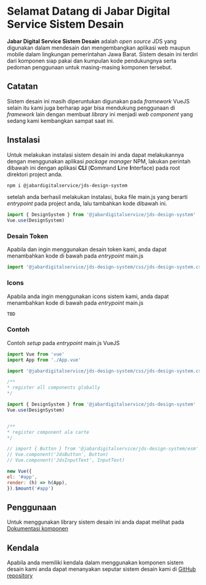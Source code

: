 
<Meta title="Instalasi" />

# Selamat Datang di Jabar Digital Service Sistem Desain

**Jabar Digital Service Sistem Desain** adalah _open source_ JDS yang digunakan dalam mendesain dan mengembangkan aplikasi web maupun mobile dalam lingkungan pemerintahan Jawa Barat. Sistem desain ini terdiri dari komponen siap pakai dan kumpulan kode pendukungnya serta pedoman penggunaan untuk masing-masing komponen tersebut.

## Catatan
Sistem desain ini masih diperuntukan digunakan pada *framework* VueJS selain itu kami juga berharap agar bisa mendukung penggunaan di *framework* lain dengan membuat *library* ini menjadi *web component* yang sedang kami kembangkan sampat saat ini.

## Instalasi
Untuk melakukan instalasi sistem desain ini anda dapat melakukannya dengan menggunakan aplikasi *package manager* NPM, lakukan perintah dibawah ini dengan aplikasi **CLI** (**C**ommand **L**ine **I**nterface) pada root direktori project anda.

```bash 
npm i @jabardigitalservice/jds-design-system
```
setelah anda berhasil melakukan instalasi, buka file main.js yang berarti *entrypoint* pada project anda, lalu tambahkan kode dibawah ini.
```javascript 
import { DesignSystem } from '@jabardigitalservice/jds-design-system'
Vue.use(DesignSystem)
```
### Desain Token
Apabila dan ingin menggunakan desain token kami, anda dapat menambahkan kode di bawah pada *entrypoint* main.js
```javascript
import '@jabardigitalservice/jds-design-system/css/jds-design-system.css'
```
### Icons
Apabila anda ingin menggunakan icons sistem kami, anda dapat menambahkan kode di bawah pada *entrypoint* main.js
```javascript
TBD
```
### Contoh
Contoh *setup* pada *entrypoint* main.js VueJS
```javascript
import Vue from 'vue'
import App from './App.vue'

import '@jabardigitalservice/jds-design-system/css/jds-design-system.css'

/**
* register all components globally
*/

import { DesignSystem } from '@jabardigitalservice/jds-design-system'
Vue.use(DesignSystem)


/**
* register component ala carte
*/

// import { Button } from '@jabardigitalservice/jds-design-system/esm'
// Vue.component('JdsButton', Button)
// Vue.component('JdsInputText', InputText)

new Vue({
el: '#app',
render: (h) => h(App),
}).$mount('#app')
```
## Penggunaan
Untuk menggunakan library sistem desain ini anda dapat melihat pada [Dokumentasi komponen](https://master--60d0320b29870700395d5ad8.chromatic.com)
## Kendala
Apabila anda memiliki kendala dalam menggunakan komponen sistem desain kami anda dapat menanyakan seputar sistem desain kami di [GitHub repository](https://github.com/jabardigitalservice/jds-design-system-vue-lib/issues)